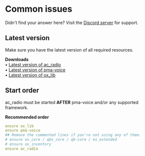 # Common issues

Didn't find your answer here? Visit the [Discord server](https://discord.gg/2ZezMw2xvR) for support.

## Latest version
Make sure you have the latest version of all required resources.

**Downloads**  
• [Latest version of ac_radio](https://github.com/acscripts/ac_radio/releases/latest)  
• [Latest version of pma-voice](https://github.com/AvarianKnight/pma-voice)  
• [Latest version of ox_lib](https://github.com/overextended/ox_lib/releases/latest)

## Start order
ac_radio must be started **AFTER** pma-voice and/or any supported framework.

**Recommended order**
```yaml filename="server.cfg"
ensure ox_lib
ensure pma-voice
## Remove the commented lines if you're not using any of them.
# ensure ox_core / qbx_core / qb-core / es_extended
# ensure ox_inventory
ensure ac_radio
```
